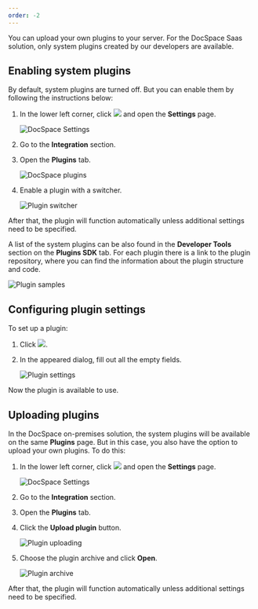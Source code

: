 ```yaml
---
order: -2
---
```

You can upload your own plugins to your server. For the DocSpace Saas solution, only system plugins created by our developers are available.

## Enabling system plugins

By default, system plugins are turned off. But you can enable them by following the instructions below:

1. In the lower left corner, click ![](/content/img/docspace/more-icon.png) and open the **Settings** page.

   ![DocSpace Settings](/content/img/docspace/docspace-settings.png)

2. Go to the **Integration** section.

3. Open the **Plugins** tab.

   ![DocSpace plugins](/content/img/docspace/docspace-plugins.png)

4. Enable a plugin with a switcher.

   ![Plugin switcher](/content/img/docspace/switcher.png)

After that, the plugin will function automatically unless additional settings need to be specified.

A list of the system plugins can be also found in the **Developer Tools** section on the **Plugins SDK** tab. For each plugin there is a link to the plugin repository, where you can find the information about the plugin structure and code.

![Plugin samples](/content/img/docspace/plugin-samples.png)

## Configuring plugin settings

To set up a plugin:

1. Click ![](/content/img/docspace/settings-icon.png).

2. In the appeared dialog, fill out all the empty fields.

   ![Plugin settings](/content/img/docspace/plugin-settings.png)

Now the plugin is available to use.

## Uploading plugins

In the DocSpace on-premises solution, the system plugins will be available on the same **Plugins** page. But in this case, you also have the option to upload your own plugins. To do this:

1. In the lower left corner, click ![](/content/img/docspace/more-icon.png) and open the **Settings** page.

   ![DocSpace Settings](/content/img/docspace/docspace-settings.png)

2. Go to the **Integration** section.

3. Open the **Plugins** tab.

4. Click the **Upload plugin** button.

   ![Plugin uploading](/content/img/docspace/upload-plugin.jpg)

5. Choose the plugin archive and click **Open**.

   ![Plugin archive](/content/img/docspace/plugin-archive.png)

After that, the plugin will function automatically unless additional settings need to be specified.
